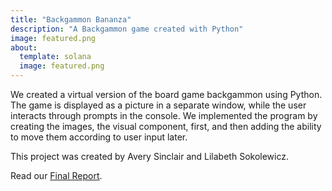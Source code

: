 ```yaml
---
title: "Backgammon Bananza"
description: "A Backgammon game created with Python"
image: featured.png
about:
  template: solana
  image: featured.png
---
```


We created a virtual version of the board game backgammon using Python. The game is displayed as a picture in a separate window, while the user interacts through prompts in the console. We implemented the program by creating the images, the visual component, first, and then adding the ability to move them according to user input later.

This project was created by Avery Sinclair and Lilabeth Sokolewicz.

Read our [Final Report](https://docs.google.com/document/d/11oCEJQftHgbaM8zw64Baww0nEpQSwSxfRaoazasb_Ow/edit).
